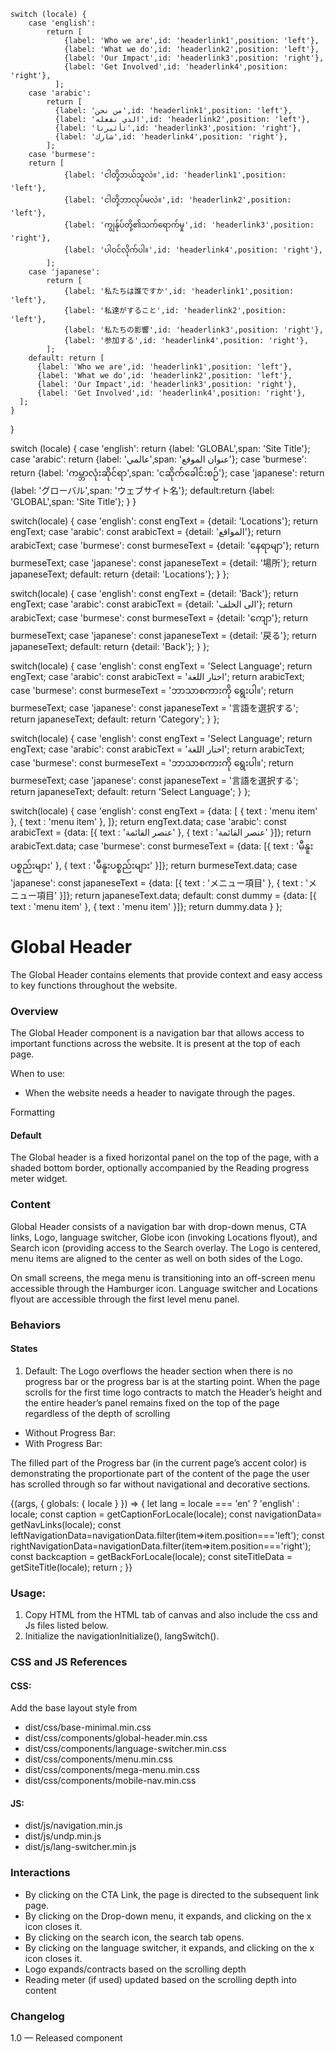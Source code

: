 

    switch (locale) {
        case 'english':
            return [
                {label: 'Who we are',id: 'headerlink1',position: 'left'},
                {label: 'What we do',id: 'headerlink2',position: 'left'},
                {label: 'Our Impact',id: 'headerlink3',position: 'right'},
                {label: 'Get Involved',id: 'headerlink4',position: 'right'},
              ];
        case 'arabic':
            return [
              {label: 'من نحن',id: 'headerlink1',position: 'left'},
              {label: 'الذي نفعله',id: 'headerlink2',position: 'left'},
              {label: 'تأثيرنا',id: 'headerlink3',position: 'right'},
              {label: 'شارك',id: 'headerlink4',position: 'right'},
            ];
        case 'burmese':
        return [
                {label: 'ငါတို့ဘယ်သူလဲ။',id: 'headerlink1',position: 'left'},
                {label: 'ငါတို့ဘာလုပ်မလဲ။',id: 'headerlink2',position: 'left'},
                {label: 'ကျွန်ုပ်တို့၏သက်ရောက်မှု',id: 'headerlink3',position: 'right'},
                {label: 'ပါဝင်လိုက်ပါ။',id: 'headerlink4',position: 'right'},
            ];
        case 'japanese':
            return [
                {label: '私たちは誰ですか',id: 'headerlink1',position: 'left'},
                {label: '私達がすること',id: 'headerlink2',position: 'left'},
                {label: '私たちの影響',id: 'headerlink3',position: 'right'},
                {label: '参加する',id: 'headerlink4',position: 'right'},
            ];
        default: return [
          {label: 'Who we are',id: 'headerlink1',position: 'left'},
          {label: 'What we do',id: 'headerlink2',position: 'left'},
          {label: 'Our Impact',id: 'headerlink3',position: 'right'},
          {label: 'Get Involved',id: 'headerlink4',position: 'right'},
      ];
    }
}

  switch (locale) { 
        case 'english': return {label: 'GLOBAL',span: 'Site Title'}; 
        case 'arabic': return {label: 'عالمي',span: 'عنوان الموقع'}; 
        case 'burmese': return {label: 'ကမ္ဘာလုံးဆိုင်ရာ',span: 'ငဆိုက်ခေါင်းစဉ်'}; 
        case 'japanese': return {label: 'グローバル',span: 'ウェブサイト名'}; 
        default:return {label: 'GLOBAL',span: 'Site Title'}; 
    } 
  } 

  switch(locale) {
    case 'english': const engText = {detail: 'Locations'}; return engText;
    case 'arabic': const arabicText = {detail: 'المواقع'}; return arabicText;
    case 'burmese': const burmeseText = {detail: 'နေရာမျာ'}; return burmeseText;
    case 'japanese': const japaneseText = {detail: '場所'}; return japaneseText;
    default:
      return {detail: 'Locations'};
  }
};

  switch(locale) {
    case 'english': const engText = {detail: 'Back'}; return engText;
    case 'arabic': const arabicText = {detail: 'الى الخلف'}; return arabicText;
    case 'burmese': const burmeseText = {detail: 'ကျော'}; return burmeseText;
    case 'japanese': const japaneseText = {detail: '戻る'}; return japaneseText;
    default:
      return {detail: 'Back'};
  }
};

  switch(locale) {
    case 'english': const engText = 'Select Language'; return engText;
    case 'arabic': const arabicText = 'اختار اللغة'; return arabicText;
    case 'burmese': const burmeseText = 'ဘာသာစကားကို ရွေးပါ။'; return burmeseText;
    case 'japanese': const japaneseText = '言語を選択する'; return japaneseText;
    default: return 'Category';
  }
};

  switch(locale) {
    case 'english': const engText = 'Select Language'; return engText;
    case 'arabic': const arabicText = 'اختار اللغة'; return arabicText;
    case 'burmese': const burmeseText = 'ဘာသာစကားကို ရွေးပါ။'; return burmeseText;
    case 'japanese': const japaneseText = '言語を選択する'; return japaneseText;
    default: return 'Select Language';
  }
};

  switch(locale) {
  case 'english': const engText = {data: [
    {
    text : 'menu item'
  },
  {
    text : 'menu item'
  },
  ]}; return engText.data;
    case 'arabic': const arabicText = {data: [{
    text : 'عنصر القائمة'
  },
  {
    text : 'عنصر القائمة'
  }]}; return arabicText.data;
    case 'burmese': const burmeseText = {data: [{
    text : 'မီနူးပစ္စည်းများ'
  },
  {
    text : 'မီနူးပစ္စည်းများ'
  }]}; return burmeseText.data;
    case 'japanese': const japaneseText = {data: [{
    text : 'メニュー項目'
  },
  {
    text : 'メニュー項目'
  }]}; return japaneseText.data;
    default:
      const dummy =  {data: [{
    text : 'menu item'
  },
  {
    text : 'menu item'
  }]};
  return dummy.data
  }
};

<Meta title="Components/Navigation components/Main navigation/Global header" />

<style>{`
  .global-header .header{position:absolute;}
  #story--components-navigation-components-main-navigation-global-header--global-header{
    position:relative; 
    height:9rem;
    width:100vw;
  }
`}</style>

# Global Header
The Global Header contains elements that provide context and easy access to key functions throughout the website.


### Overview
The Global Header component is a navigation bar that allows access to important functions across the website. It is present at the top of each page. 

When to use:
- When the website needs a header to navigate through the pages.

Formatting
#### Default
The Global header is a fixed horizontal panel on the top of the page, with a shaded bottom border, optionally accompanied by the Reading progress meter widget. 

### Content
Global Header consists of a navigation bar with drop-down menus, CTA links, Logo, language switcher, Globe icon (invoking Locations flyout), and Search icon (providing access to the Search overlay. The Logo is centered, menu items are aligned to the center as well on both sides of the Logo.

On small screens, the mega menu is transitioning into an off-screen menu accessible through the Hamburger icon. Language switcher and Locations flyout are accessible through the first level menu panel.


### Behaviors

#### States 

1. Default: The Logo overflows the header section when there is no progress bar or the progress bar is at the starting point. When the page scrolls for the first time logo contracts to match the Header’s height and the entire header’s panel remains fixed on the top of the page regardless of the depth of scrolling

- Without Progress Bar:
- With Progress Bar:
	
 The filled part of the Progress bar (in the current page’s accent color) is demonstrating the proportionate part of the content of the page the user has scrolled through so far without navigational and decorative sections.

<Canvas>
<Story name="Global header" parameters={{
    layout: "fullscreen"
  }}>
  {(args, { globals: { locale } }) => {
  let lang = locale === 'en' ? 'english' : locale;
    const caption = getCaptionForLocale(locale);
    const navigationData= getNavLinks(locale);
    const leftNavigationData=navigationData.filter(item=>item.position==='left');
     const rightNavigationData=navigationData.filter(item=>item.position==='right');
     const backcaption = getBackForLocale(locale);
     const siteTitleData = getSiteTitle(locale);
    return <GlobalHeader siteTitleData={siteTitleData} backcaption={backcaption} locale={locale} leftNavigationData={leftNavigationData}
     navigationData={navigationData} rightNavigationData={rightNavigationData}
      menuData={menuData(locale)} languageswitcherData={Languageswitcher(locale)}
     text={caption}
      locationData={getLocationDataForLocale(locale)} langSelect={getSelectlanguage(locale)}
      ></GlobalHeader>;
  }}
</Story>
</Canvas>

### Usage:
1. Copy HTML from the HTML tab of canvas and also include the css and Js files listed below.
2. Initialize the navigationInitialize(), langSwitch().

### CSS and JS References
#### CSS:
Add the base layout style from 

- dist/css/base-minimal.min.css
- dist/css/components/global-header.min.css
- dist/css/components/language-switcher.min.css
- dist/css/components/menu.min.css
- dist/css/components/mega-menu.min.css
- dist/css/components/mobile-nav.min.css

#### JS:
- dist/js/navigation.min.js
- dist/js/undp.min.js
- dist/js/lang-switcher.min.js

### Interactions
- By clicking on the CTA Link, the page is directed to the subsequent link page.
- By clicking on the Drop-down menu, it expands, and clicking on the x icon closes it.
- By clicking on the search icon, the search tab opens.
- By clicking on the language switcher, it expands, and clicking on the x icon closes it.
- Logo expands/contracts based on the scrolling depth
- Reading meter (if used) updated based on the scrolling depth into content

### Changelog
1.0 — Released component
